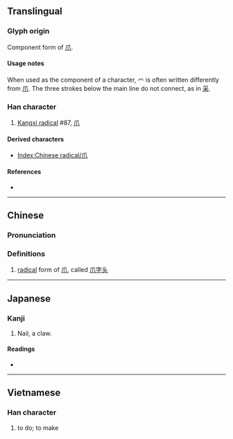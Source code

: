 {{also|爪|⺤|⺥}}
{{character info/new}}
{{character info/new|codepoint=0xFA49}}
==Translingual==
{{stroke order|type=animate}}

===Glyph origin===
Component form of [[爪]].

====Usage notes====
When used as the component of a character, 爫 is often written differently from [[爪]]. The three strokes below the main line do not connect, as in [[采]].

===Han character===
{{Han char|rn=87|rad=爪|as=00|sn=4|four=|canj=HF,XHF|ids=⿱丿⺍}}

# [[Kangxi radical]] #87, [[⽖]]

====Derived characters====
* [[Index:Chinese radical/爪]]

====References====
* {{Han ref|kx=0688.281|dkj=19655|dj=1101.140|hdz=32030.021|uh=722B|ud=29227}}

----

==Chinese==
{{zh-forms}}

===Pronunciation===
{{zh-pron
|m=zhǎo
|c=zaau2
|mc=
|oc=
|ma=
|m_note=Only used as a component in a character
|cat=
}}

===Definitions===
{{zh-hanzi}}

# [[radical]] form of [[爪]], called [[爪字头]]

----

==Japanese==

===Kanji===
{{ja-kanji|grade=r|rs=爪00}}

# Nail, a claw.

====Readings====
* {{ja-readings|on=|kun=[[つめかんむり]] (tsumekammuri), [[つめがしら]] (tsumegashira)}}

----

==Vietnamese==

===Han character===
{{vi-hantu|[[làm]]|rs=爪00}}

# to do; to make

[[Category:CJKV radicals| ]]